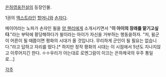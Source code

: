[[은하영웅전설]]의 등장인물.

1권의 [[엑스트라]]인 [[할머니]]와 [[손자]]다.

메이어라는 노파가 손자인 윌을 [[양 웬리]]에게 소개시키면서 "'''이 아이의 장래를 맡기고싶다'''."라는 부탁에 황당해하다가 윌이라는 아이가 자신을 거부하는 행동을하자. "저, 윌군이 어른이 될 때쯤이면 평화의 시대가 올 것입니다. 무리하게 군인이 될 필요는 없습니다."라고 답하고 자리를 떴다.[* 하지만 정작 평화의 시대는 이 시점에서 5년도 지나지않고 이루어지긴 한다. ㅇㅇ우리가 아는대로 로엔그람이 이끄는 은하제국의 우주 통일로...]

[[각주]]
